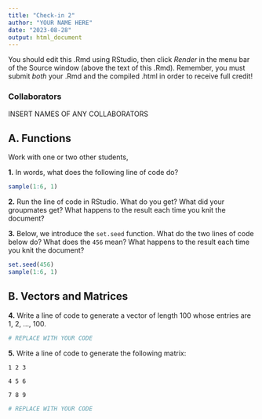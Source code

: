 ```yaml
---
title: "Check-in 2"
author: "YOUR NAME HERE"
date: "2023-08-28"
output: html_document
---
```


You should edit this .Rmd using RStudio, then click *Render* in the menu bar of the Source window (above the text of this .Rmd). Remember, you must submit *both* your .Rmd and the compiled .html in order to receive full credit!

### Collaborators

INSERT NAMES OF ANY COLLABORATORS

## A. Functions

Work with one or two other students,

**1.** In words, what does the following line of code do?

```r
sample(1:6, 1)
```

<!-- REPLACE THIS LINE WITH YOUR ANSWER -->

**2.** Run the line of code in RStudio. What do you get? What did your groupmates get? What happens to the result each time you knit the document?

<!-- REPLACE THIS LINE WITH YOUR ANSWER -->

**3.** Below, we introduce the `set.seed` function. What do the two lines of code below do? What does the `456` mean? What happens to the result each time you knit the document?

```r
set.seed(456)
sample(1:6, 1)
```

<!-- REPLACE THIS LINE WITH YOUR ANSWER -->

## B. Vectors and Matrices

**4.** Write a line of code to generate a vector of length 100 whose entries are 1, 2, ..., 100.

```r
# REPLACE WITH YOUR CODE
```

**5.** Write a line of code to generate the following matrix:

`1 2 3`

`4 5 6`

`7 8 9`


```r
# REPLACE WITH YOUR CODE
```